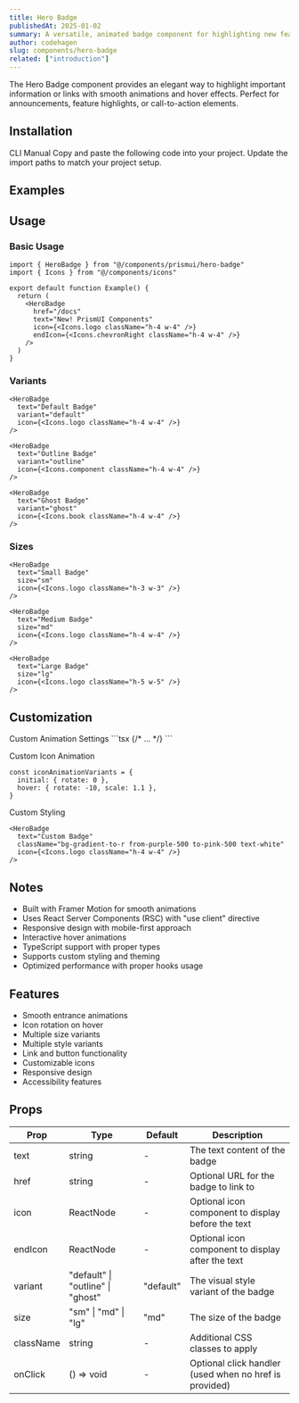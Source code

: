 ```yaml
---
title: Hero Badge
publishedAt: 2025-01-02
summary: A versatile, animated badge component for highlighting new features, announcements, or important links.
author: codehagen
slug: components/hero-badge
related: ["introduction"]
---
```


<ComponentPreview name="hero-badge-basic" v0="hero-badge-template"/>

<Note variant="info">
  The Hero Badge component provides an elegant way to highlight important information or links with smooth animations and hover effects. Perfect for announcements, feature highlights, or call-to-action elements.
</Note>


## Installation

<Tabs defaultValue="cli">
  <TabsList>
    <TabsTrigger value="cli">CLI</TabsTrigger>
    <TabsTrigger value="manual">Manual</TabsTrigger>
  </TabsList>
  <TabsContent value="cli">
    <ComponentSource name="hero-badge" isCli />
  </TabsContent>
  <TabsContent value="manual">
    <Steps>
      <Step>Copy and paste the following code into your project.</Step>
      <ComponentSource name="hero-badge" />
      <Step>Update the import paths to match your project setup.</Step>
    </Steps>
  </TabsContent>
</Tabs>

## Examples

<ComponentPreview name="hero-badge-demo" />

## Usage

### Basic Usage

```tsx
import { HeroBadge } from "@/components/prismui/hero-badge"
import { Icons } from "@/components/icons"

export default function Example() {
  return (
    <HeroBadge
      href="/docs"
      text="New! PrismUI Components"
      icon={<Icons.logo className="h-4 w-4" />}
      endIcon={<Icons.chevronRight className="h-4 w-4" />}
    />
  )
}
```

### Variants

```tsx
<HeroBadge
  text="Default Badge"
  variant="default"
  icon={<Icons.logo className="h-4 w-4" />}
/>

<HeroBadge
  text="Outline Badge"
  variant="outline"
  icon={<Icons.component className="h-4 w-4" />}
/>

<HeroBadge
  text="Ghost Badge"
  variant="ghost"
  icon={<Icons.book className="h-4 w-4" />}
/>
```

### Sizes

```tsx
<HeroBadge
  text="Small Badge"
  size="sm"
  icon={<Icons.logo className="h-3 w-3" />}
/>

<HeroBadge
  text="Medium Badge"
  size="md"
  icon={<Icons.logo className="h-4 w-4" />}
/>

<HeroBadge
  text="Large Badge"
  size="lg"
  icon={<Icons.logo className="h-5 w-5" />}
/>
```

## Customization

<Steps>
  <Step>Custom Animation Settings</Step>
  ```tsx
  <motion.div
    initial={{ opacity: 0, y: -20 }}
    animate={{ opacity: 1, y: 0 }}
    transition={{ 
      duration: 0.8,
      ease: [0.16, 1, 0.3, 1]
    }}
  >
    {/* ... */}
  </motion.div>
  ```

  <Step>Custom Icon Animation</Step>
  ```tsx
  const iconAnimationVariants = {
    initial: { rotate: 0 },
    hover: { rotate: -10, scale: 1.1 },
  }
  ```

  <Step>Custom Styling</Step>
  ```tsx
  <HeroBadge
    text="Custom Badge"
    className="bg-gradient-to-r from-purple-500 to-pink-500 text-white"
    icon={<Icons.logo className="h-4 w-4" />}
  />
  ```
</Steps>

## Notes

- Built with Framer Motion for smooth animations
- Uses React Server Components (RSC) with "use client" directive
- Responsive design with mobile-first approach
- Interactive hover animations
- TypeScript support with proper types
- Supports custom styling and theming
- Optimized performance with proper hooks usage

## Features

- Smooth entrance animations
- Icon rotation on hover
- Multiple size variants
- Multiple style variants
- Link and button functionality
- Customizable icons
- Responsive design
- Accessibility features

## Props

| Prop | Type | Default | Description |
| --- | --- | --- | --- |
| text | string | - | The text content of the badge |
| href | string | - | Optional URL for the badge to link to |
| icon | ReactNode | - | Optional icon component to display before the text |
| endIcon | ReactNode | - | Optional icon component to display after the text |
| variant | "default" \| "outline" \| "ghost" | "default" | The visual style variant of the badge |
| size | "sm" \| "md" \| "lg" | "md" | The size of the badge |
| className | string | - | Additional CSS classes to apply |
| onClick | () => void | - | Optional click handler (used when no href is provided) |